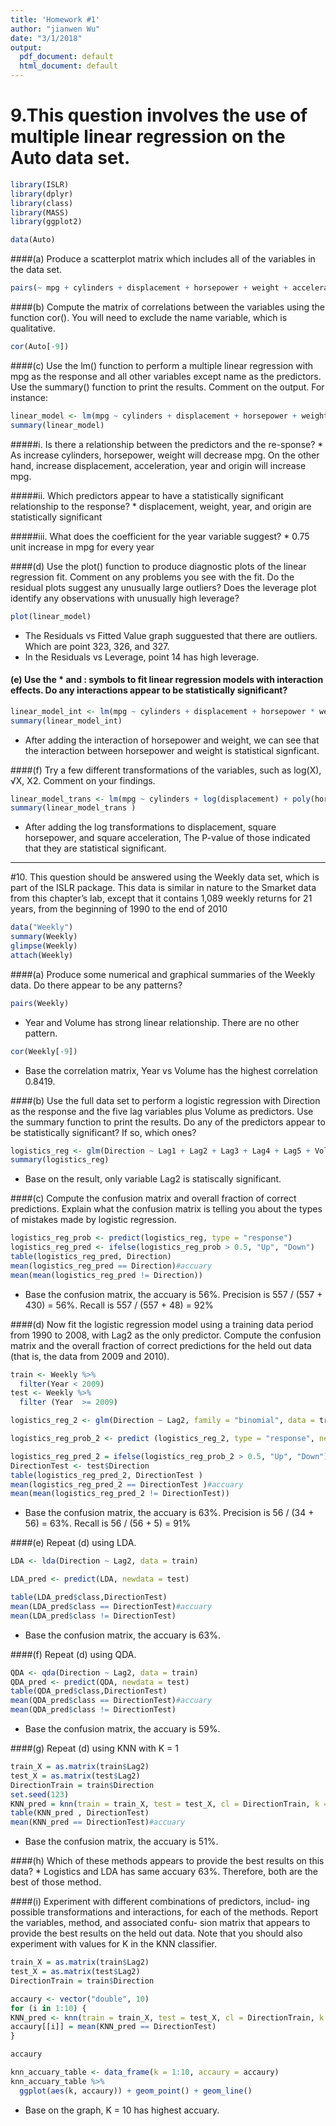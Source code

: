```yaml
---
title: 'Homework #1'
author: "jianwen Wu"
date: "3/1/2018"
output:
  pdf_document: default
  html_document: default
---
```


# 9.This question involves the use of multiple linear regression on the Auto data set.
```r
library(ISLR)
library(dplyr)
library(class)
library(MASS)
library(ggplot2)
```

```r
data(Auto)
```


####(a) Produce a scatterplot matrix which includes all of the variables in the data set.
```r
pairs(~ mpg + cylinders + displacement + horsepower + weight + acceleration + year + origin + name, data = Auto)
```


####(b) Compute the matrix of correlations between the variables using the function cor(). You will need to exclude the name variable, which is qualitative.
```r
cor(Auto[-9])
```


####(c) Use the lm() function to perform a multiple linear regression with mpg as the response and all other variables except name as the predictors. Use the summary() function to print the results. Comment on the output. For instance:

```r
linear_model <- lm(mpg ~ cylinders + displacement + horsepower + weight + acceleration  + year + origin, data = Auto)
summary(linear_model)
```


#####i. Is there a relationship between the predictors and the re-sponse?
* As increase cylinders, horsepower, weight will decrease mpg.  On the other hand, increase displacement, acceleration, year and origin will increase mpg.


#####ii. Which predictors appear to have a statistically significant relationship to the response?
* displacement, weight, year, and origin are statistically significant


#####iii. What does the coefficient for the year variable suggest?
* 0.75 unit increase in mpg for every year


####(d) Use the plot() function to produce diagnostic plots of the linear regression fit. Comment on any problems you see with the fit. Do the residual plots suggest any unusually large outliers? Does the leverage plot identify any observations with unusually high leverage?

```r
plot(linear_model)
```
* The Residuals vs Fitted Value graph sugguested that there are outliers.  Which are point 323, 326, and 327.
* In the Residuals vs Leverage, point 14 has high leverage.


#### (e) Use the * and : symbols to fit linear regression models with interaction effects. Do any interactions appear to be statistically significant?

```r
linear_model_int <- lm(mpg ~ cylinders + displacement + horsepower * weight + acceleration  + year + origin, data = Auto)
summary(linear_model_int)
```

* After adding the interaction of horsepower and weight, we can see that the interaction between horsepower and weight is statistical signficant. 


####(f) Try a few different transformations of the variables, such as log(X), √X, X2. Comment on your findings.

```r
linear_model_trans <- lm(mpg ~ cylinders + log(displacement) + poly(horsepower,2) + weight + poly(acceleration,2)  + year + origin, data = Auto)
summary(linear_model_trans )
```
* After adding the log transformations to displacement, square horsepower, and square acceleration, The P-value of those indicated that they are statistical significant.


------------------------------------------------------------------------------------------

#10. This question should be answered using the Weekly data set, which is part of the ISLR package. This data is similar in nature to the Smarket data from this chapter’s lab, except that it contains 1,089 weekly returns for 21 years, from the beginning of 1990 to the end of 2010

```r
data("Weekly")
summary(Weekly)
glimpse(Weekly)
attach(Weekly)
```

####(a) Produce some numerical and graphical summaries of the Weekly data. Do there appear to be any patterns?
```r
pairs(Weekly)
```
* Year and Volume has strong linear relationship. There are no other pattern.

```r
cor(Weekly[-9])
```
* Base the correlation matrix, Year vs Volume has the highest correlation 0.8419.


####(b) Use the full data set to perform a logistic regression with Direction as the response and the five lag variables plus Volume as predictors. Use the summary function to print the results. Do any of the predictors appear to be statistically significant? If so, which ones?

```r
logistics_reg <- glm(Direction ~ Lag1 + Lag2 + Lag3 + Lag4 + Lag5 + Volume, family = binomial, data = Weekly)
summary(logistics_reg)
```
* Base on the result, only variable Lag2 is statiscally significant.


####(c) Compute the confusion matrix and overall fraction of correct predictions. Explain what the confusion matrix is telling you about the types of mistakes made by logistic regression.

```r
logistics_reg_prob <- predict(logistics_reg, type = "response")
logistics_reg_pred <- ifelse(logistics_reg_prob > 0.5, "Up", "Down")
table(logistics_reg_pred, Direction)
mean(logistics_reg_pred == Direction)#accuary
mean(mean(logistics_reg_pred != Direction))
```
* Base the confusion matrix, the accuary is 56%. Precision is 557 / (557 + 430)  = 56%. Recall is 557 / (557 + 48) = 92%


####(d) Now fit the logistic regression model using a training data period from 1990 to 2008, with Lag2 as the only predictor. Compute the confusion matrix and the overall fraction of correct predictions for the held out data (that is, the data from 2009 and 2010).

```r
train <- Weekly %>%
  filter(Year < 2009)
test <- Weekly %>%
  filter (Year  >= 2009)

logistics_reg_2 <- glm(Direction ~ Lag2, family = "binomial", data = train)

logistics_reg_prob_2 <- predict (logistics_reg_2, type = "response", newdata = test)

logistics_reg_pred_2 = ifelse(logistics_reg_prob_2 > 0.5, "Up", "Down")
DirectionTest <- test$Direction
table(logistics_reg_pred_2, DirectionTest )
mean(logistics_reg_pred_2 == DirectionTest )#accuary
mean(mean(logistics_reg_pred_2 != DirectionTest))
```

* Base the confusion matrix, the accuary is 63%. Precision is 56 / (34 + 56)  = 63%. Recall is 56 / (56 + 5) = 91%


####(e) Repeat (d) using LDA.

```r
LDA <- lda(Direction ~ Lag2, data = train)

LDA_pred <- predict(LDA, newdata = test)

table(LDA_pred$class,DirectionTest)
mean(LDA_pred$class == DirectionTest)#accuary
mean(LDA_pred$class != DirectionTest)
```
* Base the confusion matrix, the accuary is 63%.


####(f) Repeat (d) using QDA.

```r
QDA <- qda(Direction ~ Lag2, data = train)
QDA_pred <- predict(QDA, newdata = test)
table(QDA_pred$class,DirectionTest)
mean(QDA_pred$class == DirectionTest)#accuary
mean(QDA_pred$class != DirectionTest)
```
* Base the confusion matrix, the accuary is 59%.


####(g) Repeat (d) using KNN with K = 1
```r
train_X = as.matrix(train$Lag2)
test_X = as.matrix(test$Lag2)
DirectionTrain = train$Direction
set.seed(123)
KNN_pred = knn(train = train_X, test = test_X, cl = DirectionTrain, k = 1, prob = F)
table(KNN_pred , DirectionTest)
mean(KNN_pred == DirectionTest)#accuary
```
* Base the confusion matrix, the accuary is 51%.


####(h) Which of these methods appears to provide the best results on this data?
* Logistics and LDA has same accuary 63%.  Therefore, both are the best of those method.


####(i) Experiment with different combinations of predictors, includ- ing possible transformations and interactions, for each of the methods. Report the variables, method, and associated confu- sion matrix that appears to provide the best results on the held out data. Note that you should also experiment with values for K in the KNN classifier.

```r
train_X = as.matrix(train$Lag2)
test_X = as.matrix(test$Lag2)
DirectionTrain = train$Direction

accaury <- vector("double", 10)
for (i in 1:10) {
KNN_pred <- knn(train = train_X, test = test_X, cl = DirectionTrain, k = i, prob = F)
accaury[[i]] = mean(KNN_pred == DirectionTest)
}

accaury 

knn_accuary_table <- data_frame(k = 1:10, accaury = accaury)
knn_accuary_table %>%
  ggplot(aes(k, accaury)) + geom_point() + geom_line()
```

* Base on the graph, K = 10 has highest accuary.







